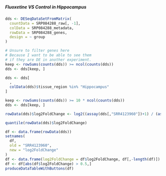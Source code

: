 ##### Fluoxetine VS Control in Hippocampus{#resultsRnaseqSRP084288FluoxetineVsControlInHippocampusComputeDeseq2}

```r
dds <- DESeqDataSetFromMatrix(
  countData = SRP084288_raw[, -1],
  colData = SRP084288_metadata,
  rowData = SRP084288_genes,
  design = ~ group
)

# Unsure to filter genes here
# Because I want to be able to see them
# if they are DE in another experiment.
keep <- rowSums(counts(dds)) >= ncol(counts(dds))
dds <- dds[keep, ]

dds <- dds[
  ,
  colData(dds)$tissue_region %in% "Hippocampus"
]

keep <- rowSums(counts(dds)) >= 10 * ncol(counts(dds))
dds <- dds[keep, ]

rowData(dds)$log2FoldChange <- log2((assay(dds[,"SRR4123960"])+1) / (assay(dds[,"SRR4123954"])+1))

quantile(rowData(dds)$log2FoldChange)

df <- data.frame(rowData(dds))
setnames(
  df,
  old = "SRR4123960",
  new = "log2FoldChange"
)
df <- data.frame(log2FoldChange = df$log2FoldChange, df[,-length(df)])
df <- df[abs(df$log2FoldChange) > 0.5,]
produceDataTableWithButtons(df)
```
